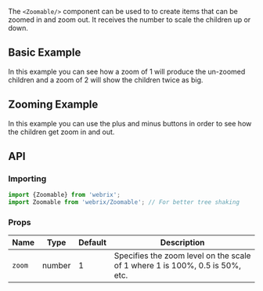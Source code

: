 
The `<Zoomable/>` component can be used to to create items that can be zoomed in and zoom out. It receives the number to scale the children up or down.

## Basic Example

<Example file='components/zoomable/BasicExample' height={400}/>

In this example you can see how a zoom of 1 will produce the un-zoomed children and a zoom of 2 will show the children twice as big.

## Zooming Example

<Example file='components/zoomable/Zooming' height={400}/>

In this example you can use the plus and minus buttons in order to see how the children get zoom in and out.

## API

### Importing

```jsx
import {Zoomable} from 'webrix';
import Zoomable from 'webrix/Zoomable'; // For better tree shaking
```
### Props
Name|Type|Default|Description
---|---|---|---
`zoom`|number|1|Specifies the zoom level on the scale of 1 where 1 is 100%, 0.5 is 50%, etc.